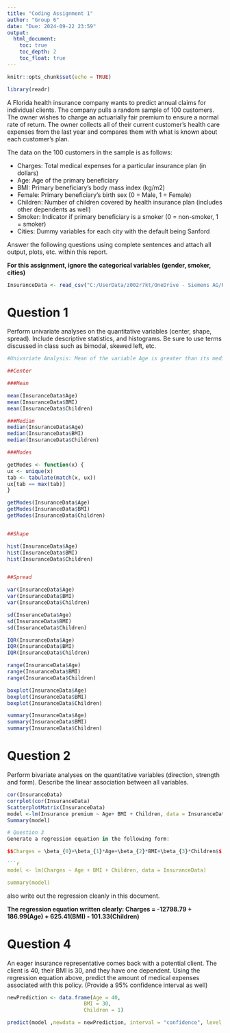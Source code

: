 ```yaml
---
title: "Coding Assignment 1"
author: "Group 6"
date: "Due: 2024-09-22 23:59"
output: 
  html_document:
    toc: true
    toc_depth: 2
    toc_float: true
---
```


```r
knitr::opts_chunk$set(echo = TRUE)
```

```r
library(readr)

```


A Florida health insurance company wants to predict annual claims for individual clients. The company pulls a random sample of 100 customers. The owner wishes to charge an actuarially fair premium to ensure a normal rate of return. The owner collects all of their current customer’s health care expenses from the last year and compares them with what is known about each customer’s plan. 

The data on the 100 customers in the sample is as follows:

-	Charges: Total medical expenses for a particular insurance plan (in dollars)
-	Age: Age of the primary beneficiary
-	BMI: Primary beneficiary’s body mass index (kg/m2)
-	Female: Primary beneficiary’s birth sex (0 = Male, 1 = Female)
-	Children: Number of children covered by health insurance plan (includes other dependents as well)
-	Smoker: Indicator if primary beneficiary is a smoker (0 = non-smoker, 1 = smoker)
-	Cities: Dummy variables for each city with the default being Sanford

Answer the following questions using complete sentences and attach all output, plots, etc. within this report.


**For this assignment, ignore the categorical variables (gender, smoker, cities)**

```r

InsuranceData <- read_csv("C:/UserData/z002r7kt/OneDrive - Siemens AG/Reference Documents/Learnings/Fall-24_ECO6416_Group6/Insurance_Data_Group6.csv")


```



# Question 1

Perform univariate analyses on the quantitative variables (center, shape, spread). Include descriptive statistics, and histograms. Be sure to use terms discussed in class such as bimodal, skewed left, etc.

```r
#Univariate Analysis: Mean of the variable Age is greater than its median thus it is right skewed. Hence, mean is no longer a good measure of center for the univariate analysis using the variable Age, instead median should be used. Mean of the variables BMI & Children are approximately equal to their median thus they are symmetric, however, since the variable is BMI multi-modal and Children doesn't contain any mode, they are not normal distribution and cannot use mean and standard deviation. 

##Center

###Mean

mean(InsuranceData$Age)
mean(InsuranceData$BMI)
mean(InsuranceData$Children)

###Median
median(InsuranceData$Age)
median(InsuranceData$BMI)
median(InsuranceData$Children)

###Modes

getModes <- function(x) {
ux <- unique(x)
tab <- tabulate(match(x, ux))
ux[tab == max(tab)]
}

getModes(InsuranceData$Age)
getModes(InsuranceData$BMI)
getModes(InsuranceData$Children)


##Shape

hist(InsuranceData$Age)
hist(InsuranceData$BMI)
hist(InsuranceData$Children)


##Spread

var(InsuranceData$Age)
var(InsuranceData$BMI)
var(InsuranceData$Children)

sd(InsuranceData$Age)
sd(InsuranceData$BMI)
sd(InsuranceData$Children)

IQR(InsuranceData$Age)
IQR(InsuranceData$BMI)
IQR(InsuranceData$Children)

range(InsuranceData$Age)
range(InsuranceData$BMI)
range(InsuranceData$Children)

boxplot(InsuranceData$Age)
boxplot(InsuranceData$BMI)
boxplot(InsuranceData$Children)

summary(InsuranceData$Age)
summary(InsuranceData$BMI)
summary(InsuranceData$Children)

```

# Question 2

Perform bivariate analyses on the quantitative variables (direction, strength and form). Describe the linear association between all variables. 

```r
cor(InsuranceData)
corrplot(cor(InsuranceData)
ScatterplotMatrix(InsuranceData)
model <-lm(Insurance premium ~ Age+ BMI + Children, data = InsuranceData)
Summary(model)

# Question 3
Generate a regression equation in the following form:

$$Charges = \beta_{0}+\beta_{1}*Age+\beta_{2}*BMI+\beta_{3}*Children$$

```r

model <- lm(Charges ~ Age + BMI + Children, data = InsuranceData)

summary(model)

```

also write out the regression cleanly in this document.

**The regression equation written clearly: Charges = -12798.79 + 186.99(Age) + 625.41(BMI) - 101.33(Children)**

# Question 4

An eager insurance representative comes back with a potential client. The client is 40, their BMI is 30, and they have one dependent. Using the regression equation above, predict the amount of medical expenses associated with this policy. (Provide a 95% confidence interval as well)


```r
newPrediction <- data.frame(Age = 40, 
                         BMI = 30, 
                         Children = 1)

predict(model ,newdata = newPrediction, interval = "confidence", level = 0.95)
```

